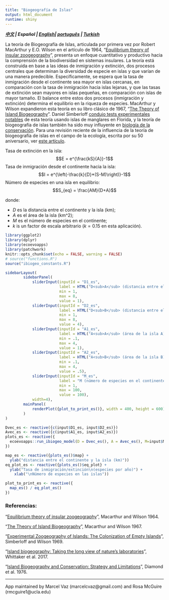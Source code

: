 ```yaml
---
title: "Biogeografía de Islas"
output: html_document
runtime: shiny
---
```



***[中文](https://ecoevoapps.shinyapps.io/island_biogeography_ch) | Español | [English](https://ecoevoapps.shinyapps.io/island_biogeography)| [português](https://ecoevoapps.shinyapps.io/island_biogeography_pt) | [Turkish](https://ecoevoapps.shinyapps.io/island_biogeography_tk)  ***


La teoría de Biogeografía de Islas, articulada por primera vez por Robert MacArthur y E.O. Wilson en el artículo de 1964, "[Equilibrium theory of insular zoogeography](https://onlinelibrary.wiley.com/doi/pdf/10.1111/j.1558-5646.1963.tb03295.x)", presenta un enfoque cuantitativo y productivo hacia la comprensión de la biodiversidad en sistemas insulares. La teoría está construida en base a las ideas de inmigración y extinción, dos procesos centrales que determinan la diversidad de especie en islas y que varían de una manera predecible. Específicamente, se espera que la tasa de inmigración desde el continente sea mayor en islas cercanas, en comparación con la tasa de inmigración hacia islas lejanas, y que las tasas de extinción sean mayores en islas pequeñas, en comparación con islas de mayor tamaño. El balance entre estos dos procesos (inmigración y extinción) determina el equilibrio en la riqueza de especies. MacArthur y Wilson expandieron esta teoría en su libro clásico de 1967, "[The Theory of Island Biogeography](https://en.wikipedia.org/wiki/The_Theory_of_Island_Biogeography)". Daniel Simberloff [condujo tests experimentales notables](https://esajournals.onlinelibrary.wiley.com/doi/abs/10.2307/1934856) de esta teoría usando islas de manglares en Florida, y la teoría de biogeografía de islas también ha sido muy influyente en [biología de la conservación](https://www.jstor.org/stable/1742652). Para una revisión reciente de la influencia de la teoría de biogeografía de islas en el campo de la ecología, escrita por su 50 aniversario, ver [este artículo](https://science.sciencemag.org/content/357/6354/eaam8326).

Tasa de extinción en la isla:
$$E = e^{\frac{kS}{A}}-1$$
Tasa de inmigración desde el continente hacia la isla: 
$$I = e^{\left(-\frac{k}{D}*(S-M)\right)}-1$$
Número de especies en una isla en equilibrio:  
$$S_{eq} = \frac{AM}{D+A}$$

donde:

- $D$ es la distancia entre el continente y la isla (km);  
- $A$ es el área de la isla (km^2);  
- $M$ es el número de especies en el continente; 
- $k$ is un factor de escala arbitrario ($k=0.15$ en esta aplicación).


```r
library(ggplot2)
library(dplyr)
library(ecoevoapps)
library(patchwork)
knitr::opts_chunk$set(echo = FALSE, warning = FALSE)
# source("functions.R")
source("ibiogeo_constants.R")
```

```r
sidebarLayout(
        sidebarPanel(
            sliderInput(inputId = "D1_es",
                        label = HTML("D<sub>A</sub> (distancia entre el continente y la isla A)"),
                        min = 1,
                        max = 8,
                        value = 1),
            sliderInput(inputId = "D2_es",
                        label = HTML("D<sub>B</sub> (distancia entre el continente y la isla B)"),
                        min = 1,
                        max = 8,
                        value = 4),            
            sliderInput(inputId = "A1_es",
                        label = HTML("A<sub>A</sub> (área de la isla A)"),
                        min = .1,
                        max = 4,
                        value = 1),
            sliderInput(inputId = "A2_es",
                        label = HTML("A<sub>B</sub> (área de la isla B)"),
                        min = .1,
                        max = 4,
                        value = .5),
            sliderInput(inputId = "M_es",
                        label = "M (número de especies en el continente)",
                        min = 1,
                        max = 100,
                        value = 100),
            width=4),
        mainPanel(
            renderPlot({plot_to_print_es()}, width = 400, height = 600)
        )
)

Dvec_es <- reactive({c(input$D1_es, input$D2_es)})
Avec_es <- reactive({c(input$A1_es, input$A2_es)})
plots_es <- reactive({
  ecoevoapps::run_ibiogeo_model(D = Dvec_es(), A = Avec_es(), M=input$M_es, k=0.015)
})

map_es <- reactive({plots_es()$map} + 
  ylab("distancia entre el continente y la isla (km)"))
eq_plot_es <- reactive({plots_es()$eq_plot} +
  ylab("Tasa de inmigración/extinción\n(especies por año)") + 
    xlab("\nNúmero de especies en las islas")) 

plot_to_print_es <- reactive({
  map_es() / eq_plot_es()
})


```


### Referencias:

"[Equilibrium theory of insular zoogeography](https://onlinelibrary.wiley.com/doi/pdf/10.1111/j.1558-5646.1963.tb03295.x)", Macarthur and Wilson 1964.  

"[The Theory of Island Biogeography](https://en.wikipedia.org/wiki/The_Theory_of_Island_Biogeography)", Macarthur and Wilson 1967. 

"[Experimental Zoogeography of Islands: The Colonization of Empty Islands](https://esajournals.onlinelibrary.wiley.com/doi/abs/10.2307/1934856)", Simberloff and Wilson 1969.  

"[Island biogeography: Taking the long view of nature’s laboratories](https://science.sciencemag.org/content/357/6354/eaam8326)", Whittaker et al. 2017. 

"[Island Biogeography and Conservation: Strategy and Limitations](https://www.jstor.org/stable/1742652)", Diamond et al. 1976. 

---------------

App maintained by Marcel Vaz (marcelcvaz@gmail.com) and Rosa McGuire (rmcguire1@ucla.edu)
